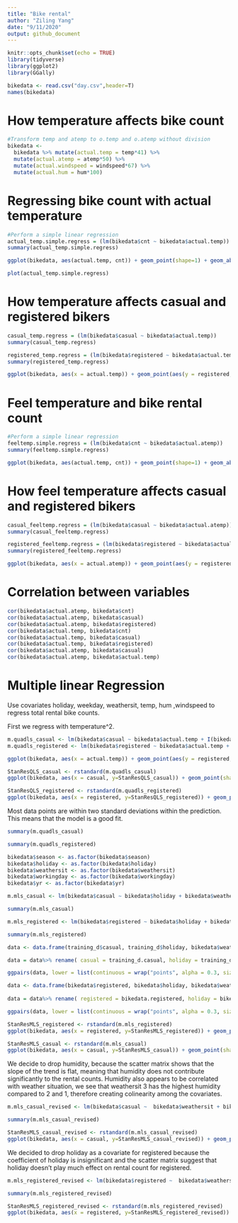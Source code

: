 ```yaml
---
title: "Bike rental"
author: "Ziling Yang"
date: "9/11/2020"
output: github_document
---
```


```r
knitr::opts_chunk$set(echo = TRUE)
library(tidyverse)
library(ggplot2)
library(GGally)
```

```r
bikedata <- read.csv("day.csv",header=T)
names(bikedata)
```

# How temperature affects bike count


```r
#Transform temp and atemp to o.temp and o.atemp without division
bikedata <- 
  bikedata %>% mutate(actual.temp = temp*41) %>% 
  mutate(actual.atemp = atemp*50) %>%
  mutate(actual.windspeed = windspeed*67) %>%
  mutate(actual.hum = hum*100)
```


# Regressing bike count with actual temperature
```r
#Perform a simple linear regression 
actual_temp.simple.regress = (lm(bikedata$cnt ~ bikedata$actual.temp))
summary(actual_temp.simple.regress)

```


```r
ggplot(bikedata, aes(actual.temp, cnt)) + geom_point(shape=1) + geom_abline(intercept = coef(actual_temp.simple.regress)[1], slope = coef(actual_temp.simple.regress)[2], colour = "red") + ylab('Total bike rental') + xlab('actual temperature') + labs(title = 'temperature against rental count (model imposed)')
```

```r
plot(actual_temp.simple.regress)
```
# How temperature affects casual and registered bikers

```r

casual_temp.regress = (lm(bikedata$casual ~ bikedata$actual.temp))
summary(casual_temp.regress)

```

```r

registered_temp.regress = (lm(bikedata$registered ~ bikedata$actual.temp))
summary(registered_temp.regress)

```




```r

ggplot(bikedata, aes(x = actual.temp)) + geom_point(aes(y = registered,  color = "registered"), shape = 1) + geom_point(aes(y = casual,  color = "casual"), shape = 1) + geom_abline(intercept = coef(registered_temp.regress)[1], slope = coef(registered_temp.regress)[2], colour = "blue") +  geom_abline(intercept = coef(casual_temp.regress)[1], slope = coef(casual_temp.regress)[2], colour = "red") + ylab('bike rental count') + xlab('actual temperature') + labs(title = 'temperature against rental count (model imposed)', labels=c("registered", "casual"))
```


# Feel temperature and bike rental count
```r
#Perform a simple linear regression 
feeltemp.simple.regress = (lm(bikedata$cnt ~ bikedata$actual.atemp))
summary(feeltemp.simple.regress)

```

```r
ggplot(bikedata, aes(actual.temp, cnt)) + geom_point(shape=1) + geom_abline(intercept = coef(feeltemp.simple.regress)[1], slope = coef(feeltemp.simple.regress)[2], colour = "red") + ylab('Total bike rental') + xlab('feel temperature') + labs(title = 'feel temperature against rental count (model imposed)')
```
# How feel temperature affects casual and registered bikers


```r

casual_feeltemp.regress = (lm(bikedata$casual ~ bikedata$actual.atemp))
summary(casual_feeltemp.regress)

```


```r

registered_feeltemp.regress = (lm(bikedata$registered ~ bikedata$actual.atemp))
summary(registered_feeltemp.regress)

```

```r

ggplot(bikedata, aes(x = actual.atemp)) + geom_point(aes(y = registered,  color = "registered"), shape = 1) + geom_point(aes(y = casual,  color = "casual"), shape = 1) + geom_abline(intercept = coef(registered_feeltemp.regress)[1], slope = coef(registered_feeltemp.regress)[2], colour = "blue") +  geom_abline(intercept = coef(casual_feeltemp.regress)[1], slope = coef(casual_feeltemp.regress)[2], colour = "red") + ylab('bike rental count') + xlab('feel temperature') + labs(title = 'feel temperature against rental count (model imposed)', labels=c("registered", "casual")) 
```


# Correlation between variables

```r
cor(bikedata$actual.atemp, bikedata$cnt)
cor(bikedata$actual.atemp, bikedata$casual)
cor(bikedata$actual.atemp, bikedata$registered)
cor(bikedata$actual.temp, bikedata$cnt)
cor(bikedata$actual.temp, bikedata$casual)
cor(bikedata$actual.temp, bikedata$registered)
cor(bikedata$actual.atemp, bikedata$casual)
cor(bikedata$actual.atemp, bikedata$actual.temp)

```

# Multiple linear Regression

Use covariates holiday, weekday, weathersit, temp, hum ,windspeed to regress total rental bike counts. 

First we regress with temperature^2. 

```r
m.quadls_casual <- lm(bikedata$casual ~ bikedata$actual.temp + I(bikedata$actual.temp^2))
m.quadls_registered <- lm(bikedata$registered ~ bikedata$actual.temp + I(bikedata$actual.temp^2))
```


```r
ggplot(bikedata, aes(x = actual.temp)) + geom_point(aes(y = registered,  color = "registered"), shape = 1) + geom_point(aes(y = casual,  color = "casual"), shape = 1) +   geom_line(data = fortify(m.quadls_casual), aes(x = bikedata$actual.temp, y = .fitted), color = "red") + geom_line(data = fortify(m.quadls_registered), aes(x = bikedata$actual.temp, y = .fitted), color = "blue") + labs(title = "Scatter plot with fitted quadratic model")
```
```r
StanResQLS_casual <- rstandard(m.quadls_casual)
ggplot(bikedata, aes(x = casual, y=StanResQLS_casual)) + geom_point(shape = 1) + geom_hline(yintercept = -2) + geom_hline(yintercept = 2) + ggtitle("Standarized Residuals")
```
```r
StanResQLS_registered <- rstandard(m.quadls_registered)
ggplot(bikedata, aes(x = registered, y=StanResQLS_registered)) + geom_point(shape = 1) + geom_hline(yintercept = -2) + geom_hline(yintercept = 2)+ ggtitle("Standarized Residuals")
```

Most data points are within two standard deviations within the prediction. This means that the model is a good fit. 

```r
summary(m.quadls_casual)
```

```r
summary(m.quadls_registered)
```

```r
bikedata$season <- as.factor(bikedata$season)
bikedata$holiday <- as.factor(bikedata$holiday)
bikedata$weathersit <- as.factor(bikedata$weathersit)
bikedata$workingday <- as.factor(bikedata$workingday)
bikedata$yr <- as.factor(bikedata$yr)
```

```r
m.mls_casual <- lm(bikedata$casual ~ bikedata$holiday + bikedata$weathersit + bikedata$workingday +  bikedata$actual.hum + bikedata$actual.temp+ I(bikedata$actual.temp^2) )

summary(m.mls_casual)
```
```r
m.mls_registered <- lm(bikedata$registered ~ bikedata$holiday + bikedata$weathersit + bikedata$workingday  + bikedata$actual.hum + bikedata$actual.temp+ I(bikedata$actual.temp^2) + bikedata$actual.windspeed)

summary(m.mls_registered)
```

```r
data <- data.frame(training_d$casual, training_d$holiday, bikedata$weathersit, bikedata$workingday, bikedata$actual.hum, bikedata$actual.temp, bikedata$actual.windspeed)

data = data%>% rename( casual = training_d.casual, holiday = training_d.holiday,  weathersit = training_d.weathersit,  workingday = training_d.workingday, humidity= training_d.actual.hum,  temperature= training_d.actual.temp, windspeed = training_d.actual.windspeed, feeltemp = training_d.actual.atemp)

ggpairs(data, lower = list(continuous = wrap("points", alpha = 0.3, size= 0.7)))
```

```r
data <- data.frame(bikedata$registered, bikedata$holiday, bikedata$weathersit, bikedata$workingday, bikedata$actual.hum, bikedata$actual.temp, bikedata$actual.windspeed)
 
data = data%>% rename( registered = bikedata.registered, holiday = bikedata.holiday,  weathersit = bikedata.weathersit,  workingday = bikedata.workingday, humidity= bikedata.actual.hum,  temperature= bikedata.actual.temp, windspeed = bikedata.actual.windspeed)

ggpairs(data, lower = list(continuous = wrap("points", alpha = 0.3, size= 0.7)))
```
```r
StanResMLS_registered <- rstandard(m.mls_registered)
ggplot(bikedata, aes(x = registered, y=StanResMLS_registered)) + geom_point(shape = 1) + geom_hline(yintercept = -2) + geom_hline(yintercept = 2)+ ggtitle("Standarized Residuals")
```

```r
StanResMLS_casual <- rstandard(m.mls_casual)
ggplot(bikedata, aes(x = casual, y=StanResMLS_casual)) + geom_point(shape = 1) + geom_hline(yintercept = -2) + geom_hline(yintercept = 2)+ ggtitle("Standarized Residuals")
```

We decide to drop humidity, because the scatter matrix shows that the slope of the trend is flat, meaning that humidity does not contribute significantly to the rental counts. Humidity also appears to be correlated with weather situation, we see that weathersit 3 has the highest humidity compared to 2 and 1, therefore creating colinearity among the covariates. 

```r
m.mls_casual_revised <- lm(bikedata$casual ~  bikedata$weathersit + bikedata$workingday +  bikedata$actual.temp+ I(bikedata$actual.temp^2) +bikedata$actual.windspeed)

summary(m.mls_casual_revised)
```
```r
StanResMLS_casual_revised <- rstandard(m.mls_casual_revised)
ggplot(bikedata, aes(x = casual, y=StanResMLS_casual_revised)) + geom_point(shape = 1) + geom_hline(yintercept = -2) + geom_hline(yintercept = 2)+ ggtitle("Standarized Residuals")
```
We decided to drop holiday as a covariate for registered because the coefficient of holiday is insignificant and the scatter matrix suggest that holiday doesn't play much effect on rental count for registered. 
```r
m.mls_registered_revised <- lm(bikedata$registered ~  bikedata$weathersit +bikedata$workingday + bikedata$actual.temp+ I(bikedata$actual.temp^2) +bikedata$actual.windspeed)

summary(m.mls_registered_revised)
```

```r
StanResMLS_registered_revised <- rstandard(m.mls_registered_revised)
ggplot(bikedata, aes(x = registered, y=StanResMLS_registered_revised)) + geom_point(shape = 1) + geom_hline(yintercept = -2) + geom_hline(yintercept = 2)+ ggtitle("Standarized Residuals")
```



